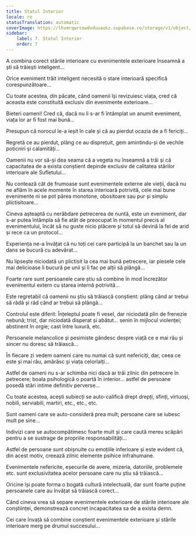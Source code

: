 ```yaml
---
title: Statul Interior
locale: ro
statusTranslation: automatic
coverImage: https://lhvmrqwrcowdvduuaukz.supabase.co/storage/v1/object/public/strapi-uploads/small_cover-tratado-de-psicologia-revolucionaria.webp-5e15e1cec4e0ebebcde5d7fc7565d8fd.webp
sidebar:
    label: 7. Statul Interior
    order: 7
---
```

A combina corect stările interioare cu evenimentele exterioare înseamnă a ști să trăiești inteligent...

Orice eveniment trăit inteligent necesită o stare interioară specifică corespunzătoare...

Cu toate acestea, din păcate, când oamenii își revizuiesc viața, cred că aceasta este constituită exclusiv din evenimente exterioare...

Bieteri oameni! Cred că, dacă nu li s-ar fi întâmplat un anumit eveniment, viața lor ar fi fost mai bună...

Presupun că norocul le-a ieșit în cale și că au pierdut ocazia de a fi fericiți...

Regretă ce au pierdut, plâng ce au disprețuit, gem amintindu-și de vechile poticniri și calamități...

Oamenii nu vor să-și dea seama că a vegeta nu înseamnă a trăi și că capacitatea de a exista conștient depinde exclusiv de calitatea stărilor interioare ale Sufletului...

Nu contează cât de frumoase sunt evenimentele externe ale vieții, dacă nu ne aflăm în acele momente în starea interioară potrivită, cele mai bune evenimente ni se pot părea monotone, obositoare sau pur și simplu plictisitoare...

Cineva așteaptă cu nerăbdare petrecerea de nuntă, este un eveniment, dar s-ar putea întâmpla să fie atât de preocupat în momentul precis al evenimentului, încât să nu guste nicio plăcere și totul să devină la fel de arid și rece ca un protocol...

Experiența ne-a învățat că nu toți cei care participă la un banchet sau la un dans se bucură cu adevărat...

Nu lipsește niciodată un plictisit la cea mai bună petrecere, iar piesele cele mai delicioase îi bucură pe unii și îi fac pe alții să plângă...

Foarte rare sunt persoanele care știu să combine în mod încrezător evenimentul extern cu starea internă potrivită...

Este regretabil că oamenii nu știu să trăiască conștient: plâng când ar trebui să râdă și râd când ar trebui să plângă...

Controlul este diferit: Înțeleptul poate fi vesel, dar niciodată plin de frenezie nebună; trist, dar niciodată disperat și abătut... senin în mijlocul violenței; abstinent în orgie; cast între luxură, etc.

Persoanele melancolice și pesimiste gândesc despre viață ce e mai rău și sincer nu doresc să trăiască...

În fiecare zi vedem oameni care nu numai că sunt nefericiți, dar, ceea ce este și mai rău, amărăsc și viața celorlalți...

Astfel de oameni nu s-ar schimba nici dacă ar trăi zilnic din petrecere în petrecere; boala psihologică o poartă în interior... astfel de persoane posedă stări intime definitiv perverse...

Cu toate acestea, acești subiecți se auto-califică drept drepți, sfinți, virtuoși, nobili, serviabili, martiri, etc., etc., etc.

Sunt oameni care se auto-consideră prea mult; persoane care se iubesc mult pe sine...

Indivizi care se autocompătimesc foarte mult și care caută mereu scăpări pentru a se sustrage de propriile responsabilități...

Astfel de persoane sunt obișnuite cu emoțiile inferioare și este evident că, din acest motiv, creează zilnic elemente psihice infrahumane.

Evenimentele nefericite, eșecurile de avere, mizeria, datoriile, problemele etc. sunt exclusivitatea acelor persoane care nu știu să trăiască...

Oricine își poate forma o bogată cultură intelectuală, dar sunt foarte puține persoanele care au învățat să trăiască corect...

Când cineva vrea să separe evenimentele exterioare de stările interioare ale conștiinței, demonstrează concret incapacitatea sa de a exista demn.

Cei care învață să combine conștient evenimentele exterioare și stările interioare merg pe drumul succesului...

